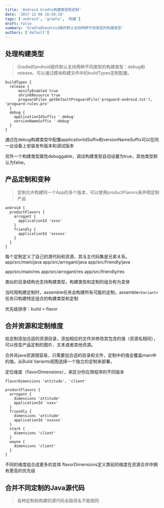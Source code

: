 ```yaml
---
title: 'Android Gradle构建类型和定制'
date: '2017-12-08 16:58:10'
tags: ['android', 'gradle', '构建']
draft: false
summary: 'Gradle的android插件默认支持两种不同类型的构建类型'
authors: ['default']
---
```


## 处理构建类型

> Gradle的android插件默认支持两种不同类型的构建类型：debug和release。可以通过模块构建文件中的buildTypes定制配置。

```Gradle
buildTypes {
  release {
      minifyEnabled true
      shrinkResource true
      proguardFiles getDefaultProguardFile('proguard-android.txt'), 'proguard-rules.pro'
  }
  debug {
    applicationIdSuffix '.debug'
    versionNameSuffix '-debug'
  }
}
```

通过在debug构建类型中配置applicationIdSuffix和versionNameSuffix可以在同一台设备上安装发布版本和调试版本

另外一个构建类型属性debuggable，调试构建类型自动设置为true，其他类型默认为false。

## 产品定制和变种

> 定制允许构建同一个App的多个版本，可以使用productFlavors来声明定制产品

```Gradle
android {
  productFlavors {
    arrogant {
      applicationId 'xxxx'
    }
    friendly {
      applicationId 'xxxxxx'
    }
  }
}
```

每个定制定义了自己的源代码和资源，其与主代码集是兄弟关系。
app/src/main/java
app/src/arrogant/java
app/src/friendly/java

app/src/main/res
app/src/arrogant/res
app/src/friendly/res

类似的目录结构也支持构建类型，构建类型和定制的组合称为变体

当时用构建定制时，assemble任务会构建所有可能的定制，assemble`<Variant>`任务只构建特定组合的构建类型和定制

优先级排序：build > flavor

## 合并资源和定制维度

给定制添加合适的资源目录，添加相应的文件并修改其包含的值（资源名相同），可以改变产品定制的图片、文本或者其他资源。

合并非java资源很容易，只需要加合适的目录和文件，定制中的值会覆盖main中的值。从Build Variants视图选择一个独立的定制来部署。

定位维度（flavorDimensions），来区分你应用程序的不同版本

```Gradle
flavorDimensions 'attitude', 'client'

productFlavors {
  arrogant {
    dimensions 'attitude'
    applicationId 'xxxx'
  }
  friendly {
    dimensions 'attitude'
    applicationId 'xxxxxx'
  }
  stark {
    dimensions 'client'
  }
  wayne {
    dimensions 'client'
  }
}
```

不同的维度组合成更多的变体
flavorDimensions定义靠前的维度在资源合并中拥有更高的优先级

## 合并不同定制的Java源代码

> 各种定制和构建的源代码全路径名不能相同
